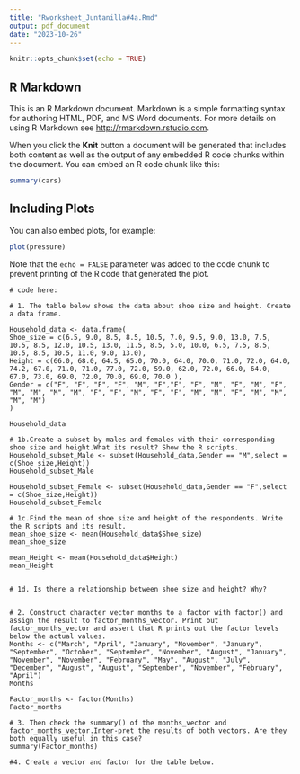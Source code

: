 ```yaml
---
title: "Rworksheet_Juntanilla#4a.Rmd"
output: pdf_document
date: "2023-10-26"
---
```


```r
knitr::opts_chunk$set(echo = TRUE)
```

## R Markdown

This is an R Markdown document. Markdown is a simple formatting syntax for authoring HTML, PDF, and MS Word documents. For more details on using R Markdown see <http://rmarkdown.rstudio.com>.

When you click the **Knit** button a document will be generated that includes both content as well as the output of any embedded R code chunks within the document. You can embed an R code chunk like this:

```r
summary(cars)
```

## Including Plots

You can also embed plots, for example:

```r
plot(pressure)
```

Note that the `echo = FALSE` parameter was added to the code chunk to prevent printing of the R code that generated the plot.
```
# code here:

# 1. The table below shows the data about shoe size and height. Create a data frame.

Household_data <- data.frame(
Shoe_size = c(6.5, 9.0, 8.5, 8.5, 10.5, 7.0, 9.5, 9.0, 13.0, 7.5, 10.5, 8.5, 12.0, 10.5, 13.0, 11.5, 8.5, 5.0, 10.0, 6.5, 7.5, 8.5, 10.5, 8.5, 10.5, 11.0, 9.0, 13.0),
Height = c(66.0, 68.0, 64.5, 65.0, 70.0, 64.0, 70.0, 71.0, 72.0, 64.0, 74.2, 67.0, 71.0, 71.0, 77.0, 72.0, 59.0, 62.0, 72.0, 66.0, 64.0, 67.0, 73.0, 69.0, 72.0, 70.0, 69.0, 70.0 ),
Gender = c("F", "F", "F", "F", "M", "F","F", "F", "M", "F", "M", "F", "M", "M", "M", "M", "F", "F", "M", "F", "F", "M", "M", "F", "M", "M", "M", "M")
)

Household_data

# 1b.Create a subset by males and females with their corresponding shoe size and height.What its result? Show the R scripts.
Household_subset_Male <- subset(Household_data,Gender == "M",select = c(Shoe_size,Height))
Household_subset_Male

Household_subset_Female <- subset(Household_data,Gender == "F",select = c(Shoe_size,Height))
Household_subset_Female

# 1c.Find the mean of shoe size and height of the respondents. Write the R scripts and its result.
mean_shoe_size <- mean(Household_data$Shoe_size)
mean_shoe_size

mean_Height <- mean(Household_data$Height)
mean_Height


# 1d. Is there a relationship between shoe size and height? Why?


# 2. Construct character vector months to a factor with factor() and assign the result to factor_months_vector. Print out factor_months_vector and assert that R prints out the factor levels below the actual values.
Months <- c("March", "April", "January", "November", "January", "September", "October", "September", "November", "August", "January", "November", "November", "February", "May", "August", "July", "December", "August", "August", "September", "November", "February", "April")
Months

Factor_months <- factor(Months)
Factor_months

# 3. Then check the summary() of the months_vector and factor_months_vector.Inter-pret the results of both vectors. Are they both equally useful in this case?
summary(Factor_months)

#4. Create a vector and factor for the table below.

```
